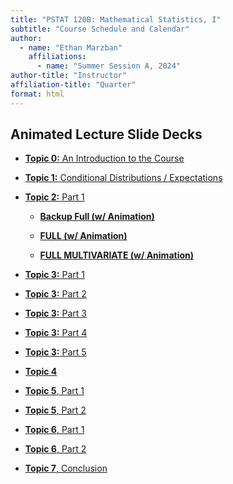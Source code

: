 ```yaml
---
title: "PSTAT 120B: Mathematical Statistics, I"
subtitle: "Course Schedule and Calendar"
author:
  - name: "Ethan Marzban"
    affiliations:
      - name: "Summer Session A, 2024"
author-title: "Instructor"
affiliation-title: "Quarter"
format: html
---
```



## Animated Lecture Slide Decks

-   <a href="../Files/Lectures/0_Why_Stats_animated.pdf" target="_blank">**Topic 0:** An Introduction to the Course </a>

-   <a href="../Files/Lectures/1_Cond_Expec_Dist_animated.pdf" target="_blank">**Topic 1:** Conditional Distributions / Expectations </a>

-   <a href="../Files/Lectures/Part_1_Animated.pdf" target="_blank">**Topic 2:** Part 1</a>

    -   <a href="../Files/Lectures/2_Transformations_Full.pdf" target="_blank">**Backup Full (w/ Animation)**</a>
    
    -   <a href="../Files/Lectures/2_Transformations.pdf" target="_blank">**FULL (w/ Animation)**</a>
    
    -   <a href="../Files/Lectures/2_Transformations_Multi_Animated.pdf" target="_blank">**FULL MULTIVARIATE (w/ Animation)**</a>
    
    
    
-   <a href="../Files/Lectures/3_Estimation_P1_Animated.pdf" target="_blank">**Topic 3:** Part 1</a>

-   <a href="../Files/Lectures/3_Estimation2_Animated.pdf" target="_blank">**Topic 3:** Part 2</a>

-   <a href="../Files/Lectures/3_Estimation3_Animated.pdf" target="_blank">**Topic 3:** Part 3</a>

-   <a href="../Files/Lectures/3_Estimation4_Animated.pdf" target="_blank">**Topic 3:** Part 4</a>

-   <a href="../Files/Lectures/3_Estimation5_Animated.pdf" target="_blank">**Topic 3:** Part 5</a>


-   <a href="../Files/Lectures/4_Sufficiency_Animated.pdf" target="_blank">**Topic 4**</a>


-   <a href="../Files/Lectures/5_ConfInt_Animated.pdf" target="_blank">**Topic 5**, Part 1</a>

-   <a href="../Files/Lectures/5_ConfInt_2_Animated.pdf" target="_blank">**Topic 5**, Part 2</a>



-   <a href="../Files/Lectures/6_Hypothesis_Testing_1_Animated.pdf" target="_blank">**Topic 6**, Part 1</a>

-   <a href="../Files/Lectures/6_Hypothesis_Testing_2_Animated.pdf" target="_blank">**Topic 6**, Part 2</a>



-   <a href="../Files/Lectures/6_Hypothesis_Testing_2_Animated.pdf" target="_blank">**Topic 7**, Conclusion</a>